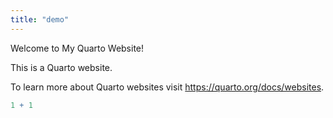 ```yaml
---
title: "demo"
---
```


<div class="banner">
  Welcome to My Quarto Website!
</div>

This is a Quarto website.

To learn more about Quarto websites visit <https://quarto.org/docs/websites>.

```r
1 + 1
```

